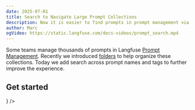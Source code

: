 ```yaml
---
date: 2025-07-01
title: Search to Navigate Large Prompt Collections
description: Now it is easier to find prompts in prompt management via the new search bar
author: Marc
ogVideo: https://static.langfuse.com/docs-videos/prompt_search.mp4
---
```



<ChangelogHeader />

Some teams manage thousands of prompts in Langfuse [Prompt Management](/docs/prompts/get-started). Recently we introduced [folders](/docs/prompts/get-started#folders) to help organize these collections. Today we add search across prompt names and tags to further improve the experience.

## Get started


<Cards num={1}>
  <Card title="Prompt Management Documentation" href="/docs/get-started/prompts" icon={<Book />} />
</Cards>
